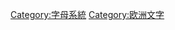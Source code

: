{{Commons category|Cyrillic alphabet}}

[[Category:字母系統|Category:字母系統]]
[[Category:欧洲文字|Category:欧洲文字]]